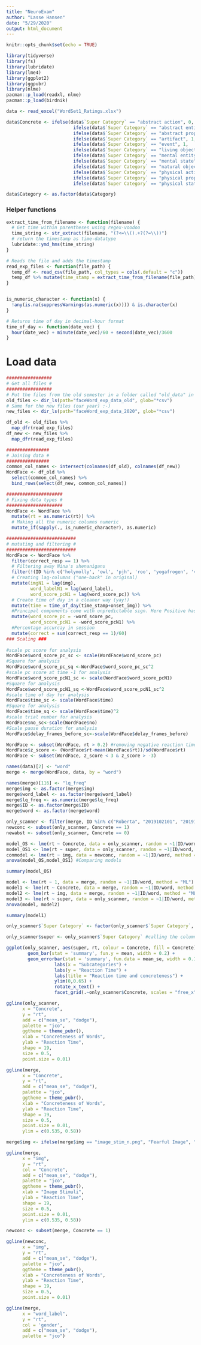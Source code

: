 ```yaml
---
title: "NeuroExam"
author: "Lasse Hansen"
date: "5/29/2020"
output: html_document
---
```


```r
knitr::opts_chunk$set(echo = TRUE)
```

```r
library(tidyverse)
library(fs)
library(lubridate)
library(lme4)
library(ggplot2)
library(ggpubr)
library(nlme)
pacman::p_load(readxl, nlme)
pacman::p_load(birdnik)
```

```r
data <- read_excel("WordSet1_Ratings.xlsx")

data$Concrete <- ifelse(data$`Super Category` == "abstract action", 0,
                         ifelse(data$`Super Category` == "abstract entity", 0,
                         ifelse(data$`Super Category` == "abstract property", 0,
                         ifelse(data$`Super Category` == "artifact", 1,
                         ifelse(data$`Super Category` == "event", 1,
                         ifelse(data$`Super Category` == "living object", 1,
                         ifelse(data$`Super Category` == "mental entity", 0,
                         ifelse(data$`Super Category` == "mental state", 0,
                         ifelse(data$`Super Category` == "natural object", 1,
                         ifelse(data$`Super Category` == "physical action", 1,
                         ifelse(data$`Super Category` == "physical property", 1,
                         ifelse(data$`Super Category` == "physical state", 1, ""))))))))))))

data$Category <- as.factor(data$Category)
```

### Helper functions
```r
extract_time_from_filename <- function(filename) {
  # Get time within parentheses using regex-voodoo
  time_string <- str_extract(filename, "(?<=\\().+?(?=\\))")
  # return the timestamp as time-datatype
  lubridate::ymd_hms(time_string)
}

# Reads the file and adds the timestamp
read_exp_files <- function(file_path) {
  temp_df <- read_csv(file_path, col_types = cols(.default = "c"))
  temp_df %>% mutate(time_stamp = extract_time_from_filename(file_path))
}


is_numeric_character <- function(x) {
  !any(is.na(suppressWarnings(as.numeric(x)))) & is.character(x)
}

# Returns time of day in decimal-hour format
time_of_day <- function(date_vec) {
  hour(date_vec) + minute(date_vec)/60 + second(date_vec)/3600
}


```

# Load data
```r
#################
# Get all files #
#################
# Put the files from the old semester in a folder called "old_data" in your working directory (or change the path below)
old_files <- dir_ls(path="faceWord_exp_data_old", glob="*csv")
# Same for the new files (our year) :-)
new_files <- dir_ls(path="faceWord_exp_data_2020", glob="*csv")

df_old <- old_files %>% 
  map_dfr(read_exp_files)
df_new <- new_files %>% 
  map_dfr(read_exp_files)

################
# Joining data #
################
common_col_names <- intersect(colnames(df_old), colnames(df_new))
WordFace <- df_old %>% 
  select(common_col_names) %>% 
  bind_rows(select(df_new, common_col_names))

#####################
# Fixing data types #
#####################
WordFace <- WordFace %>% 
  mutate(rt = as.numeric(rt)) %>% 
  # Making all the numeric columns numeric
  mutate_if(sapply(., is_numeric_character), as.numeric)

##########################
# mutating and filtering #
##########################
WordFace <- WordFace %>% 
  filter(correct_resp == 1) %>% 
  # Filtering away Nina's shenanigans
  filter(!(ID %in% c('holymolly', 'owl', 'pjh', 'roo', 'yogafrogen', 'vicedor'))) %>% 
  # Creating lag-columns ("one-back" in original)
  mutate(imgN1 = lag(img), 
         word_labelN1 = lag(word_label),
         word_score_pcN1 = lag(word_score_pc)) %>% 
  # Create time of day in a cleaner way (yay!)
  mutate(time = time_of_day(time_stamp+onset_img)) %>% 
  #Principal components come with unpredictable sign. Here Positive has become negeative, so we reverse
  mutate(word_score_pc = -word_score_pc, 
         word_score_pcN1 = -word_score_pcN1) %>% 
  #Percentage accurcay in session
  mutate(correct = sum(correct_resp == 1)/60)
### Scaling ### 
  
#scale pc score for analysis
WordFace$word_score_pc_sc <- scale(WordFace$word_score_pc)
#Square for analysis
WordFace$word_score_pc_sq <-WordFace$word_score_pc_sc^2
#scale pc score at time -1 for analysis
WordFace$word_score_pcN1_sc <- scale(WordFace$word_score_pcN1)
#Square for analysis
WordFace$word_score_pcN1_sq <-WordFace$word_score_pcN1_sc^2
#scale time of day for analysis
WordFace$time_sc <- scale(WordFace$time)
#Square for analysis
WordFace$time_sq <- scale(WordFace$time)^2
#scale trial number for analysis
WordFace$no_sc<-scale(WordFace$no)
#Scale pause duration for analysis
WordFace$delay_frames_before_sc<-scale(WordFace$delay_frames_before)
```

```r
WordFace <- subset(WordFace, rt > 0.2) #removing negative reaction times
WordFace$z_score <- (WordFace$rt-mean(WordFace$rt))/sd(WordFace$rt)
WordFace <- subset(WordFace, z_score < 3 & z_score > -3)

```

```r
names(data)[2] <- "word"
merge <- merge(WordFace, data, by = "word")
```

```r
names(merge)[116] <- "lq_freq"
merge$img <- as.factor(merge$img)
merge$word_label <- as.factor(merge$word_label)
merge$lq_freq <- as.numeric(merge$lq_freq)
merge$ID <- as.factor(merge$ID)
merge$word <- as.factor(merge$word)
```


```r
only_scanner <- filter(merge, ID %in% c("Roberta", "2019102101", "2019102103", "2019102102", "2019102204", "2019102205", "2019102206", "2019102307", "2019102308"))
newconc <- subset(only_scanner, Concrete == 1)
newabst <- subset(only_scanner, Concrete == 0)
```

```r
model_OS <- lme(rt ~ Concrete, data = only_scanner, random = ~1|ID/word, method = "ML")
model_OS1 <- lme(rt ~ super, data = only_scanner, random = ~1|ID/word, method = "ML")
conmodel <- lme(rt ~ img, data = newconc, random = ~1|ID/word, method = "ML")
anova(model_OS,model_OS1) #Comparing models

summary(model_OS)
```

```r
model <- lme(rt ~ 1, data = merge, random = ~1|ID/word, method = "ML")
model1 <- lme(rt ~ Concrete, data = merge, random = ~1|ID/word, method = "ML")
model2 <- lme(rt ~ img, data = merge, random = ~1|ID/word, method = "ML")
model3 <- lme(rt ~ super, data = only_scanner, random = ~1|ID/word, method = "ML")
anova(model, model2)

summary(model1)
```


```r

only_scanner$`Super Category` <- factor(only_scanner$`Super Category`, levels = c("abstract action", "abstract entity", "abstract property", "mental entity", "artifact", "event", "living object", "natural object", "physical action", "physical property"))

only_scanner$super <- only_scanner$`Super Category` #calling the column super for the sake of ggplot

ggplot(only_scanner, aes(super, rt, colour = Concrete, fill = Concrete)) +
        geom_bar(stat = 'summary', fun.y = mean, width = 0.2) + 
        geom_errorbar(stat = 'summary', fun.data = mean_se, width = 0.1, colour = 'black') +
                  labs(x = "Subcategories") + 
                  labs(y = "Reaction Time") + 
                  labs(title = "Reaction time and concreteness") + 
                  ylim(0,0.65) + 
                  rotate_x_text() + 
                  facet_grid(.~only_scanner$Concrete, scales = "free_x", space = "free")

```

```r

ggline(only_scanner,
      x = "Concrete",
      y = "rt",
      add = c("mean_se", "dodge"),
      palette = "jco",
      ggtheme = theme_pubr(),
      xlab = "Concreteness of Words",
      ylab = "Reaction Time",
      shape = 19,
      size = 0.5,
      point.size = 0.01)

```



```r
ggline(merge,
      x = "Concrete",
      y = "rt",
      add = c("mean_se", "dodge"),
      palette = "jco",
      ggtheme = theme_pubr(),
      xlab = "Concreteness of Words",
      ylab = "Reaction Time",
      shape = 19,
      size = 0.5,
      point.size = 0.01,
      ylim = c(0.535, 0.58))
```

```r
merge$img <- ifelse(merge$img == "image_stim_n.png", "Fearful Image", "Positive Image") #ONLY RUN THIS COMMAND ONCE
```


```r
ggline(merge,
      x = "img",
      y = "rt",
      col = "Concrete",
      add = c("mean_se", "dodge"),
      palette = "jco",
      ggtheme = theme_pubr(),
      xlab = "Image Stimuli",
      ylab = "Reaction Time",
      shape = 19,
      size = 0.5,
      point.size = 0.01,
      ylim = c(0.535, 0.58))

```

```r
newconc <- subset(merge, Concrete == 1)

ggline(newconc,
      x = "img",
      y = "rt",
      add = c("mean_se", "dodge"),
      palette = "jco",
      ggtheme = theme_pubr(),
      xlab = "Concreteness of Words",
      ylab = "Reaction Time",
      shape = 19,
      size = 0.5,
      point.size = 0.01)

```


```r
ggline(merge,
      x = "word_label",
      y = "rt",
      col = 'gender',
      add = c("mean_se", "dodge"),
      palette = "jco")
```


